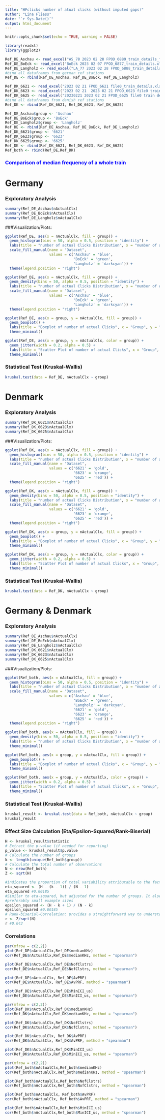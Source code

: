 ```yaml
---
title: "HPclicks number of atual clicks (without imputed gaps)"
author: "Lina Fliess"
date: "`r Sys.Date()`"
output: html_document
---
```


```r
knitr::opts_chunk$set(echo = TRUE, warning = FALSE)
```

```r
library(readxl)
library(ggplot2)
```

```r
Ref_DE_Aschau <- read_excel("AS_78 2023 02 28 FPOD_6889_train_details_filtered.xlsx")
Ref_DE_BoEck <- read_excel("BoEck 2023 02 07 FPOD_6877_train_details.xlsx")
Ref_DE_Langholz <- read_excel("LA_77 2023 02 28 FPOD_6888_train_details_filtered.xlsx")
#bind all dataframes from german ref stations
Ref_DE <- rbind(Ref_DE_Aschau, Ref_DE_BoEck, Ref_DE_Langholz)
```

```r
Ref_DK_6621 <- read_excel("2023 02 21 FPOD_6621 file0_train_details.xlsx")
Ref_DK_6623 <- read_excel("2023 02 21  2023 02 21 FPOD_6623 file0 train details.xlsx")
Ref_DK_6625 <- read_excel("20230221 2023 02 21 FPOD_6625 file0 train details.xlsx")
#bind all dataframes from danish ref stations
Ref_DK <- rbind(Ref_DK_6621, Ref_DK_6623, Ref_DK_6625)
```

```r
Ref_DE_Aschau$group <- 'Aschau'
Ref_DE_BoEck$group <- 'BoEck'
Ref_DE_Langholz$group <- 'Langholz'
Ref_DE <- rbind(Ref_DE_Aschau, Ref_DE_BoEck, Ref_DE_Langholz)
Ref_DK_6621$group <- '6621'
Ref_DK_6623$group <- '6623'
Ref_DK_6625$group <- '6625'
Ref_DK <- rbind(Ref_DK_6621, Ref_DK_6623, Ref_DK_6625)
Ref_both <- rbind(Ref_DE,Ref_DK)
```

### <span style="color:blue">Comparison of median frequency of a whole train</span>###

# Germany

### Exploratory Analysis

```r
summary(Ref_DE_Aschau$nActualClx)
summary(Ref_DE_BoEck$nActualClx)
summary(Ref_DE_Langholz$nActualClx)
```

###Visualization/Plots:

```r
ggplot(Ref_DE, aes(x = nActualClx, fill = group)) +
  geom_histogram(bins = 50, alpha = 0.5, position = "identity") +
  labs(title = "number of actual Clicks Distribution", x = "number of actual Clicks", y = "Count") +
  scale_fill_manual(name = "Dataset", 
                    values = c('Aschau' = 'blue',
                               'BoEck' = 'green',
                               'Langholz' = 'darkcyan')) +
  theme(legend.position = "right")
```


```r
ggplot(Ref_DE, aes(x = nActualClx, fill = group)) +
  geom_density(bins = 50, alpha = 0.5, position = "identity") +
  labs(title = "number of actual Clicks Distribution", x = "number of actual Clicks", y = "Count") +
  scale_fill_manual(name = "Dataset", 
                    values = c('Aschau' = 'blue',
                               'BoEck' = 'green',
                               'Langholz' = 'darkcyan')) +
  theme(legend.position = "right")
```

```r
ggplot(Ref_DE, aes(x = group, y = nActualClx, fill = group)) +
  geom_boxplot() +
  labs(title = "Boxplot of number of actual Clicks", x = "Group", y = "number of actual Clicks") +
  theme_minimal()
```

```r
ggplot(Ref_DE, aes(x = group, y = nActualClx, color = group)) +
  geom_jitter(width = 0.2, alpha = 0.5) +
  labs(title = "Scatter Plot of number of actual Clicks", x = "Group", y = "number of actual Clicks") +
  theme_minimal()
```

### Statistical Test (Kruskal-Wallis)

```r
kruskal.test(data = Ref_DE, nActualClx ~ group)
```

# Denmark

### Exploratory Analysis

```r
summary(Ref_DK_6621$nActualClx)
summary(Ref_DK_6623$nActualClx)
summary(Ref_DK_6625$nActualClx)
```

###Visualization/Plots:

```r
ggplot(Ref_DK, aes(x = nActualClx, fill = group)) +
  geom_histogram(bins = 50, alpha = 0.5, position = "identity") +
  labs(title = "number of actual Clicks Distribution", x = "number of actual Clicks", y = "Count") +
  scale_fill_manual(name = "Dataset", 
                    values = c('6621' = 'gold', 
                               '6623' = 'orange', 
                               '6625' = 'red')) +
  theme(legend.position = "right")
```

```r
ggplot(Ref_DK, aes(x = nActualClx, fill = group)) +
  geom_density(bins = 50, alpha = 0.5, position = "identity") +
  labs(title = "number of actual Clicks Distribution", x = "number of actual Clicks", y = "Count") +
  scale_fill_manual(name = "Dataset", 
                    values = c('6621' = 'gold', 
                               '6623' = 'orange', 
                               '6625' = 'red')) +
  theme(legend.position = "right")
```

```r
ggplot(Ref_DK, aes(x = group, y = nActualClx, fill = group)) +
  geom_boxplot() +
  labs(title = "Boxplot of number of actual Clicks", x = "Group", y = "number of actual Clicks") +
  theme_minimal()
```

```r
ggplot(Ref_DK, aes(x = group, y = nActualClx, color = group)) +
  geom_jitter(width = 0.2, alpha = 0.5) +
  labs(title = "Scatter Plot of number of actual Clicks", x = "Group", y = "number of actual Clicks") +
  theme_minimal()
```

### Statistical Test (Kruskal-Wallis)

```r
kruskal.test(data = Ref_DK, nActualClx ~ group)
```

# Germany & Denmark

### Exploratory Analysis

```r
summary(Ref_DE_Aschau$nActualClx)
summary(Ref_DE_BoEck$nActualClx)
summary(Ref_DE_Langholz$nActualClx)
summary(Ref_DK_6621$nActualClx)
summary(Ref_DK_6623$nActualClx)
summary(Ref_DK_6625$nActualClx)
```

###Visualization/Plots:

```r
ggplot(Ref_both, aes(x = nActualClx, fill = group)) +
  geom_histogram(bins = 50, alpha = 0.5, position = "identity") +
  labs(title = "number of actual Clicks Distribution", x = "number of actual Clicks", y = "Count") +
  scale_fill_manual(name = "Dataset", 
                    values = c('Aschau' = 'blue',
                               'BoEck' = 'green',
                               'Langholz' = 'darkcyan',
                               '6621' = 'gold', 
                               '6623' = 'orange', 
                               '6625' = 'red')) +
  theme(legend.position = "right")
```

```r
ggplot(Ref_both, aes(x = nActualClx, fill = group)) +
  geom_density(bins = 50, alpha = 0.5, position = "identity") +
  labs(title = "number of actual Clicks Distribution", x = "number of actual Clicks", y = "Count") +
  theme_minimal()
```

```r
ggplot(Ref_both, aes(x = group, y = nActualClx, fill = group)) +
  geom_boxplot() +
  labs(title = "Boxplot of number of actual Clicks", x = "Group", y = "number of actual Clicks") +
  theme_minimal()
```

```r
ggplot(Ref_both, aes(x = group, y = nActualClx, color = group)) +
  geom_jitter(width = 0.2, alpha = 0.5) +
  labs(title = "Scatter Plot of number of actual Clicks", x = "Group", y = "number of actual Clicks") +
  theme_minimal()
```

### Statistical Test (Kruskal-Wallis)

```r
kruskal_result <- kruskal.test(data = Ref_both, nActualClx ~ group)
kruskal_result
```

### Effect Size Calculation (Eta/Epsilon-Squared/Rank-Biserial)

```r
H <- kruskal_result$statistic
# Extract the p-value (if needed for reporting)
p_value <- kruskal_result$p.value
# Calculate the number of groups
k <- length(unique(Ref_both$group))
# Calculate the total number of observations
N <- nrow(Ref_both)
Z <- sqrt(H)

#indicates the proportion of total variability attributable to the factor. Values range from 0 to 1, with higher values indicating a larger effect.
eta_squared <- (H - (k - 1)) / (N - 1)
eta_squared #0.00185
#Similar to eta-squared, but adjusted for the number of groups. It also ranges from 0 to 1
#preferably small example sizes 
epsilon_squared <- (H - k + 1) / (N - k)
epsilon_squared #0.00185
# Rank-biserial-Correlation: provides a straightforward way to understand the effect size in terms of the standard normal distribution. An effect size of r around 0.1 is considered small, around 0.3 is medium, and around 0.5 is large.
r <- Z/sqrt(N)
r #0.043
```

### Correlations

```r
par(mfrow = c(2,2))
plot(Ref_DE$nActualClx,Ref_DE$medianKHz)
cor(Ref_DE$nActualClx,Ref_DE$medianKHz, method = "spearman")

plot(Ref_DE$nActualClx,Ref_DE$NofClstrs)
cor(Ref_DE$nActualClx,Ref_DE$NofClstrs, method = "spearman")

plot(Ref_DE$nActualClx, Ref_DE$AvPRF)
cor(Ref_DE$nActualClx, Ref_DE$AvPRF, method = "spearman")

plot(Ref_DE$nActualClx,Ref_DE$MinICI_us)
cor(Ref_DE$nActualClx,Ref_DE$MinICI_us, method = "spearman")
```

```r
par(mfrow = c(2,2))
plot(Ref_DK$nActualClx,Ref_DK$medianKHz)
cor(Ref_DK$nActualClx,Ref_DK$medianKHz, method = "spearman")

plot(Ref_DK$nActualClx,Ref_DK$NofClstrs)
cor(Ref_DK$nActualClx,Ref_DK$NofClstrs, method = "spearman")

plot(Ref_DK$nActualClx, Ref_DK$AvPRF)
cor(Ref_DK$nActualClx, Ref_DK$AvPRF, method = "spearman")

plot(Ref_DK$nActualClx,Ref_DK$MinICI_us)
cor(Ref_DK$nActualClx,Ref_DK$MinICI_us, method = "spearman")
```

```r
par(mfrow = c(2,2))
plot(Ref_both$nActualClx,Ref_both$medianKHz)
cor(Ref_both$nActualClx,Ref_both$medianKHz, method = "spearman")

plot(Ref_both$nActualClx,Ref_both$NofClstrs)
cor(Ref_both$nActualClx,Ref_both$NofClstrs, method = "spearman")

plot(Ref_both$nActualClx, Ref_both$AvPRF)
cor(Ref_both$nActualClx, Ref_both$AvPRF, method = "spearman")

plot(Ref_both$nActualClx,Ref_both$MinICI_us)
cor(Ref_both$nActualClx,Ref_both$MinICI_us, method = "spearman")
```